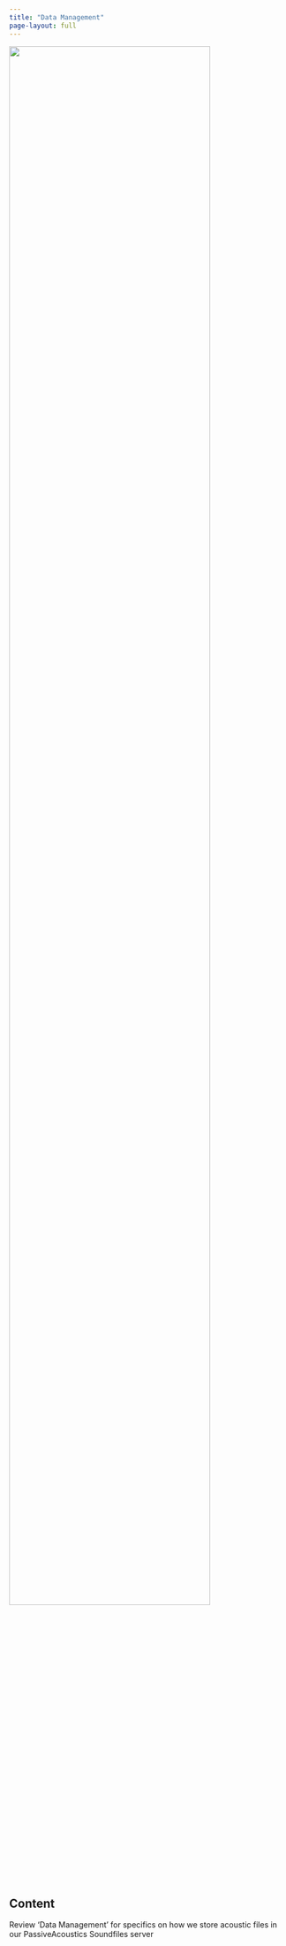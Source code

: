 ```yaml
---
title: "Data Management"
page-layout: full
---
```

![](/figs/infographics/NEFSC_specie_boat.png){width=85%}

## Content

Review 'Data Management' for specifics on how we store acoustic files in our PassiveAcoustics Soundfiles server
